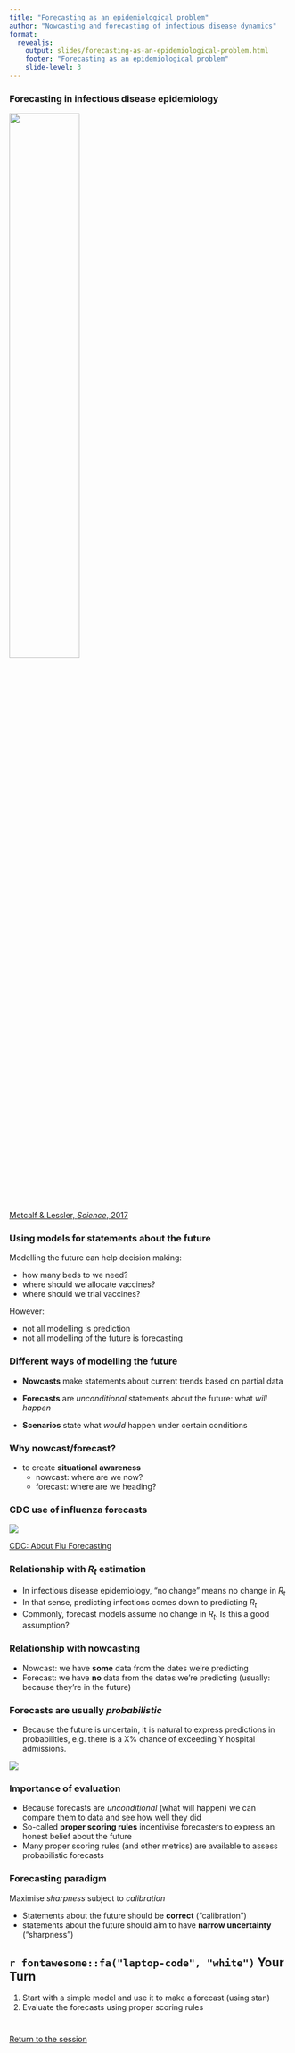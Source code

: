 ```yaml
---
title: "Forecasting as an epidemiological problem"
author: "Nowcasting and forecasting of infectious disease dynamics"
format:
  revealjs:
    output: slides/forecasting-as-an-epidemiological-problem.html
    footer: "Forecasting as an epidemiological problem"
    slide-level: 3
---
```


### Forecasting in infectious disease epidemiology

![](figures/metcalf_lessler_fraught.png){width=50%}

[Metcalf & Lessler, *Science*, 2017](https://doi.org/10.1126/science.aam8335)

### Using models for statements about the future {.smaller}

Modelling the future can help decision making:

- how many beds to we need?
- where should we allocate vaccines?
- where should we trial vaccines?

However:

- not all modelling is prediction
- not all modelling of the future is forecasting

### Different ways of modelling the future {.smaller}

- **Nowcasts** make statements about current trends based on partial data

- **Forecasts** are *unconditional* statements about the future: what *will happen*

- **Scenarios** state what *would* happen under certain conditions

### Why nowcast/forecast? {.smaller}

- to create **situational awareness**
  - nowcast: where are we now?
  - forecast: where are we heading?

### CDC use of influenza forecasts

![](figures/cdc_flu_forecast_use.png)

[CDC: About Flu Forecasting](https://www.cdc.gov/flu/weekly/flusight/how-flu-forecasting.htm)

### Relationship with $R_t$ estimation {.smaller}

- In infectious disease epidemiology, "no change" means no change in $R_t$
- In that sense, predicting infections comes down to predicting $R_t$
- Commonly, forecast models assume no change in $R_t$. Is this a good assumption?

### Relationship with nowcasting {.smaller}

- Nowcast: we have **some** data from the dates we're predicting
- Forecast: we have **no** data from the dates we're predicting (usually: because they're in the future)

### Forecasts are usually *probabilistic* {.smaller}

- Because the future is uncertain, it is natural to express predictions in probabilities, e.g. there is a X% chance of exceeding Y hospital admissions.

![](figures/weather_forecast.png)

### Importance of evaluation {.smaller}

- Because forecasts are *unconditional* (what will happen) we can compare them to data and see how well they did
- So-called **proper scoring rules** incentivise forecasters to express an honest belief about the future
- Many proper scoring rules (and other metrics) are available to assess probabilistic forecasts

### Forecasting paradigm {.smaller}

Maximise *sharpness* subject to *calibration*

- Statements about the future should be **correct** ("calibration")
- statements about the future should aim to have **narrow uncertainty** ("sharpness")

## `r fontawesome::fa("laptop-code", "white")` Your Turn {background-color="#447099" transition="fade-in"}

1. Start with a simple model and use it to make a forecast (using stan)
2. Evaluate the forecasts using proper scoring rules

#

[Return to the session](../forecasting-concepts)
